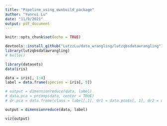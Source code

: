 ```yaml
---
title: "Pipeline_using_ownbuild_package"
author: "Yunrui Lu"
date: "11/9/2021"
output: pdf_document
---
```


```r
knitr::opts_chunk$set(echo = TRUE)
```

```r
devtools::install_github("LutzzLu/data_wrangling/lutzqbsdatawrangling")
library(lutzqbsdatawrangling)
# hello()
```

```r
library(datasets)
data(iris)
```

```r
data = iris[, 1:4]
label = data.frame(species = iris[, 5])
```

```r
# output = dimensionreduce(data, label)
# data.pca = prcomp(data, center = TRUE)
# dr.pca = data.frame(class = label[,1], dr1 = data.pca$x[, 1], dr2 = data.pca$x[, 2])
```

```r
output = dimensionreduce(data, label)
```


```r
viz(output)
```


